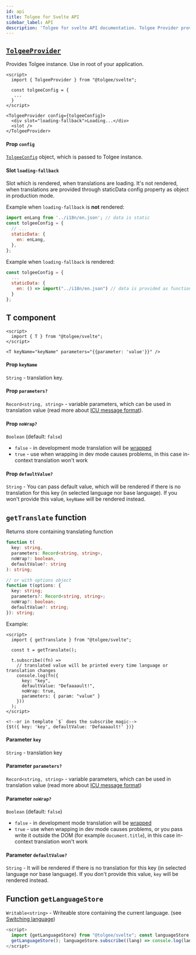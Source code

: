```yaml
---
id: api
title: Tolgee for Svelte API
sidebar_label: API
description: 'Tolgee for svelte API documentation. Tolgee Provider provides Tolgee instance. Use in root of your application.'
---
```


## [`TolgeeProvider`](/docs/web/svelte/api#tolgeeprovider)

Provides Tolgee instance. Use in root of your application.

```svelte
<script>
  import { TolgeeProvider } from "@tolgee/svelte";

  const tolgeeConfig = {
   ...
  }
</script>

<TolgeeProvider config={tolgeeConfig}>
  <div slot="loading-fallback">Loading...</div>
  <slot />
</TolgeeProvider>
```

#### Prop `config`

[`TolgeeConfig`](../configuration) object, which is passed to Tolgee instance.

#### Slot `loading-fallback`

Slot which is rendered, when translations are loading. It's not rendered, when translations are provided through
staticData config property as object in production mode.

Example when `loading-fallback` is **not** rendered:

```javascript
import enLang from '../i18n/en.json'; // data is static
const tolgeeConfig = {
  // ...
  staticData: {
    en: enLang,
  },
};
```

Example when `loading-fallback` is rendered:

```javascript
const tolgeeConfig = {
  ...
  staticData: {
    en: () => import("../i18n/en.json") // data is provided as function returning Promise of data
  }
};
```

## T component

```svelte
<script>
  import { T } from "@tolgee/svelte";
</script>

<T keyName="keyName" parameters="{{parameter: 'value'}}" />
```

#### Prop `keyName`

`String` - translation key.

#### Prop `parameters?`

`Record<string, string>` - variable parameters, which can be used in translation value
(read more about [ICU message format](../../icu_message_format)).

#### Prop `noWrap?`

`Boolean` (default: `false`)

- `false` - in development mode translation will be [wrapped](../wrapping)
- `true` - use when wrapping in dev mode causes problems, in this case in-context translation won't work

#### Prop `defaultValue?`

`String` - You can pass default value, which will be rendered if there is no translation
for this key (in selected language nor base language). If you won't provide this value, `keyName` will be rendered instead.

## `getTranslate` function

Returns store containing translating function

```typescript
function t(
  key: string,
  parameters: Record<string, string>,
  noWrap?: boolean,
  defaultValue?: string
): string;

// or with options object
function t(options: {
  key: string;
  parameters?: Record<string, string>;
  noWrap?: boolean;
  defaultValue?: string;
}): string;
```

Example:

```svelte
<script>
  import { getTranslate } from "@tolgee/svelte";

  const t = getTranslate();

  t.subscribe((fn) =>
    // translated value will be printed every time language or translation changes
    console.log(fn({
      key: "key",
      defaultValue: "Defaaaault!",
      noWrap: true,
      parameters: { param: "value" }
    }))
  );
</script>

<!--or in template `$` does the subscribe magic-->
{$t({ key: 'key', defaultValue: 'Defaaaault!' })}
```

#### Parameter `key`

`String` - translation key

#### Parameter `parameters?`

`Record<string, string>` - variable parameters, which can be used in translation value
(read more about [ICU message format](../../icu_message_format))

#### Parameter `noWrap?`

`Boolean` (default: `false`)

- `false` - in development mode translation will be [wrapped](../wrapping)
- `true` - use when wrapping in dev mode causes problems, or you pass write it outside the DOM
  (for example `document.title`), in this case in-context translation won't work

#### Parameter `defaultValue?`

`String` - It will be rendered if there is no translation for this key (in selected language nor base language).
If you don't provide this value, `key` will be rendered instead.

## Function `getLanguageStore`

`Writable<string>` - Writeable store containing the current language. (see [Switching language](/docs/web/svelte/switching_language))

```javascript
<script>
  import {getLanguageStore} from "@tolgee/svelte"; const languageStore =
  getLanguageStore(); languageStore.subscribe((lang) => console.log(lang));
</script>
```
